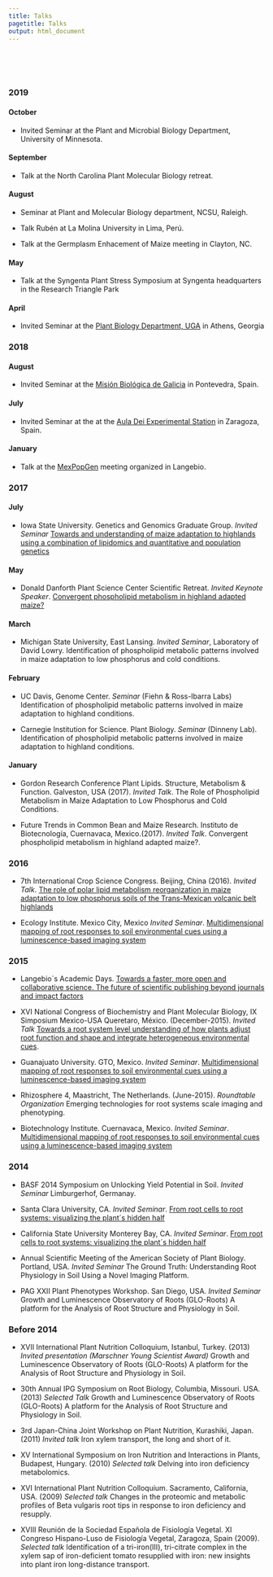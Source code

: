 ```yaml
---
title: Talks
pagetitle: Talks
output: html_document
---
```


<!-- break -->
<br>
<br>
<br>
<!-- break -->  


### 2019

#### October

- Invited Seminar at the Plant and Microbial Biology Department, University of Minnesota. 

#### September 

- Talk at the North Carolina Plant Molecular Biology retreat. 

#### August 

- Seminar at Plant and Molecular Biology department, NCSU, Raleigh.

- Talk Rubén at La Molina University in Lima, Perú. 

- Talk at the Germplasm Enhacement of Maize meeting in Clayton, NC.

#### May 

- Talk at the Syngenta Plant Stress Symposium at Syngenta headquarters in the Research Triangle Park

#### April

- Invited Seminar at the [Plant Biology Department, UGA](https://www.plantbio.uga.edu/events/content/2019/ruben-rellan-alvarez-north-carolina-state) in Athens, Georgia 

### 2018

#### August

- Invited Seminar at the [Misión Biológica de Galicia](http://www.mbg.csic.es/) in Pontevedra, Spain.

#### July

- Invited Seminar at the  at the [Aula Dei Experimental Station](http://www.eead.csic.es/spreading/showspreading?Id=771) in Zaragoza, Spain. 

#### January

- Talk at the [MexPopGen](https://mexpopgen.wordpress.com/) meeting organized in Langebio. 

### 2017

#### July

* Iowa State University. Genetics and Genomics Graduate Group. *Invited Seminar* [Towards and understanding of maize adaptation to highlands using a combination of lipidomics and quantitative and population genetics](https://speakerdeck.com/rellan/towards-and-understanding-of-maize-adaptation-to-highlands-using-a-combination-of-lipidomics-and-quantitative-and-population-genetics)  

#### May

* Donald Danforth Plant Science Center Scientific Retreat. *Invited Keynote Speaker*. [Convergent	phospholipid metabolism	in	highland adapted maize?](https://speakerdeck.com/rellan/convergent-glycerolipid-metabolism-in-highland-adapted-maize)


#### March

* Michigan State University, East Lansing. *Invited Seminar*, Laboratory of David Lowry. Identification of phospholipid metabolic patterns involved in maize adaptation to low phosphorus and cold conditions.

#### February

* UC Davis, Genome Center. *Seminar* (Fiehn & Ross-Ibarra Labs) Identification of phospholipid metabolic patterns involved in maize adaptation to highland conditions.  

* Carnegie Institution for Science. Plant Biology. *Seminar* (Dinneny Lab). Identification of phospholipid metabolic patterns involved in maize adaptation to highland conditions.

#### January

* Gordon Research Conference Plant Lipids. Structure, Metabolism & Function. Galveston, USA (2017). *Invited Talk*. The Role of Phospholipid Metabolism in Maize Adaptation to Low Phosphorus and Cold Conditions.

* Future Trends in Common Bean and Maize Research. Instituto de Biotecnología, Cuernavaca, Mexico.(2017). *Invited Talk*. Convergent	phospholipid metabolism	in	highland adapted maize?.

### 2016

* 7th International Crop Science Congress. Beijing, China (2016). *Invited Talk*. [The role of polar lipid metabolism reorganization in maize adaptation to low phosphorus soils of the Trans-Mexican volcanic belt highlands](https://speakerdeck.com/rellan/the-role-of-phospholipid-metabolism-in-maize-adaptation-to-low-phosphorus-and-cold-conditions)  

* Ecology Institute. Mexico City, Mexico *Invited Seminar*. [Multidimensional mapping of root responses to soil environmental cues using a luminescence-based imaging system](https://speakerdeck.com/rellan/multidimensional-mapping-of-root-responses-to-soil-environmental-cues-using-a-luminescence-based-imaging-system)

### 2015

* Langebio´s Academic Days. [Towards a faster, more open and collaborative science. The future of scientific publishing beyond journals and impact factors](https://speakerdeck.com/rellan/towards-a-faster-more-open-and-collaborative-science-the-future-of-scientific-publishing-beyond-journals-and-impact-factors)

* XVI National Congress of Biochemistry and Plant Molecular Biology, IX Simposium Mexico-USA Queretaro, México. (December-2015). *Invited Talk* [Towards a root system level understanding of how plants adjust root function and shape and integrate heterogeneous environmental cues](https://speakerdeck.com/rellan/towards-an-understanding-of-root-system-wide-integration-of-environmental-cues).  

* Guanajuato University. GTO, Mexico. *Invited Seminar*. [Multidimensional mapping of root responses to soil environmental cues using a luminescence-based imaging system](https://speakerdeck.com/rellan/multidimensional-mapping-of-root-responses-to-soil-environmental-cues-using-a-luminescence-based-imaging-system)  

* Rhizosphere 4, Maastricht, The Netherlands. (June-2015). *Roundtable Organization* Emerging technologies for root systems scale imaging and phenotyping.

* Biotechnology Institute. Cuernavaca, Mexico. *Invited Seminar*. [Multidimensional mapping of root responses to soil environmental cues using a luminescence-based imaging system](https://speakerdeck.com/rellan/multidimensional-mapping-of-root-responses-to-soil-environmental-cues-using-a-luminescence-based-imaging-system)

### 2014

* BASF 2014 Symposium on Unlocking Yield Potential in Soil. *Invited Seminar* Limburgerhof, Germanay.

* Santa Clara University, CA. *Invited Seminar*. [From root cells to root systems: visualizing the plant´s hidden half](https://speakerdeck.com/rellan/from-root-cells-to-root-systems-visualizing-the-plant-s-hidden-half)  

* California State University Monterey Bay, CA. *Invited Seminar*. [From root cells to root systems: visualizing the plant´s hidden half](https://speakerdeck.com/rellan/from-root-cells-to-root-systems-visualizing-the-plant-s-hidden-half)  

* Annual Scientific Meeting of the American Society of Plant Biology. Portland, USA. *Invited Seminar* The Ground Truth: Understanding Root Physiology in Soil Using a Novel Imaging Platform.

* PAG XXII Plant Phenotypes Workshop. San Diego, USA. *Invited Seminar* Growth and Luminescence Observatory of Roots (GLO-Roots) A platform for the Analysis of Root Structure and Physiology in Soil.

### Before 2014

* XVII International Plant Nutrition Colloquium, Istanbul, Turkey. (2013) *Invited presentation (Marschner Young Scientist Award)* Growth and Luminescence Observatory of Roots (GLO-Roots) A platform for the Analysis of Root Structure and Physiology in Soil.   

* 30th Annual IPG Symposium on Root Biology, Columbia, Missouri. USA. (2013) *Selected Talk* Growth and Luminescence Observatory of Roots (GLO-Roots) A platform for the Analysis of Root Structure and Physiology in Soil.

* 3rd Japan-China Joint Workshop on Plant Nutrition, Kurashiki, Japan. (2011) *Invited talk*  Iron xylem transport, the long and short of it.

- XV International Symposium on Iron Nutrition and Interactions in Plants, Budapest, Hungary. (2010) *Selected talk* Delving into iron deficiency metabolomics.   

- XVI International Plant Nutrition Colloquium. Sacramento, California, USA. (2009) *Selected talk*  Changes in the proteomic and metabolic profiles of Beta vulgaris root tips in response to iron deficiency and resupply.

- XVIII Reunión de la Sociedad Española de Fisiología Vegetal. XI Congreso Hispano-Luso de Fisiología Vegetal, Zaragoza, Spain (2009). *Selected talk* Identification of a tri-iron(III), tri-citrate complex in the xylem sap of iron-deficient tomato resupplied with iron: new insights into plant iron long-distance transport.   
